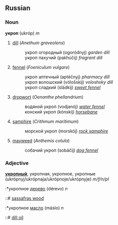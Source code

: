 ==Russian==
===Noun===
'''укроп''' (ukróp) ''m''

# [[dill]] (''Anethum graveolens'')
#:укроп огородный (ogoródnyj) ''garden dill''
#:укроп пахучий (pakhúčij) ''fragrant dill''
# [[fennel]] (''Foeniculum vulgare'')
#:укроп аптечный (aptéčnyj) ''pharmacy dill''
#:укроп волошский (vólošskij) ''voloshsky dill''
#:укроп сладкий (sládkij) ''[[sweet fennel]]''
# [[dropwort]] (''Oenanthe phellandrium'')
#:водяной укроп (vodjanój) ''[[water fennel]]''
#:конский укроп (kónskij) ''[[horsebane]]''
# [[samphire]] (''Crithmum maritimum'')
#:морской укроп (morskój) ''[[rock samphire]]''
# [[mayweed]] (''Anthemis cotula'')
#:собачий укроп (sobáčij) ''[[dog fennel]]''

===Adjective===
'''[[укропный]]''', укропная, укропное, укропные (ukrópnyj/ukrópnaja/ukrópnoje/ukrópnyje) ''m/f/n/pl''

:*укропное [[дерево]] (dérevo) ''n''
::# [[sassafras wood]]

:*укропное [[масло]] (máslo) ''n''
::# [[dill oil]]